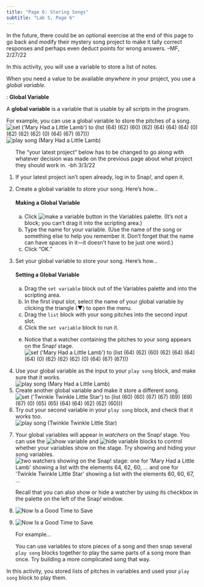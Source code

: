 ```yaml
---
title: "Page 6: Storing Songs"
subtitle: "Lab 5, Page 6"
---
```


::: todo
In the future, there could be an optional exercise at the end of this page to go back and modify their mystery song project to make it tally correct responses and perhaps even deduct points for wrong answers. --MF, 2/27/22
:::

::: learn
In this activity, you will use a variable to store a list of notes.
:::

<p>When you need a value to be available <em>anywhere</em> in your project, you use a <em>global variable</em>.</p>

::: vocabFullWidth
: <strong>Global Variable</strong>

<p>A <strong>global variable</strong> is a variable that is usable by all scripts in the program.</p>
:::

<p>For example, you can use a global variable to store the pitches of a song.<br /> <img src="/img/U2/lab01/set-mary-lamb.png" title="set (&apos;Mary Had a Little Lamb&apos;) to (list (64) (62) (60) (62) (64) (64) (64) (0) (62) (62) (62) (0) (64) (67) (67)))" alt="set (&apos;Mary Had a Little Lamb&apos;) to (list (64) (62) (60) (62) (64) (64) (64) (0) (62) (62) (62) (0) (64) (67) (67)))" class="indent"/> <img src="/img/U2/lab01/play-song-mary-lamb.png" title="play song (Mary Had a Little Lamb)" alt="play song (Mary Had a Little Lamb)" class="indent"/></p>

::: forYouToDo
<ol>

::: todo
The "your latest project" below has to be changed to go along with whatever decision was made on the previous page about what project they should work in. -bh 3/3/22
:::

<li>If your latest project isn't open already, log in to Snap<i>!</i>, and open it.</li>

<li>

Create a global variable to store your song. Here's how...

::: narrower
<h4><strong>Making a Global Variable</strong></h4>

<ol type="a">

<li>Click <img src="/img/1-introduction/make-a-variable.png" title="make a variable button" alt="make a variable button" class="inline"/> in the Variables palette. (It's not a block; you can't drag it into the scripting area.)</li>

<li>Type the name for your variable. (Use the name of the song or something else to help you remember it. Don't forget that the name can have spaces in it---it doesn't have to be just one word.)</li>

<li>Click "OK."</li>

</ol>
:::

</li>

<li>

Set your global variable to store your song. Here's how...

::: narrower
<h4><strong>Setting a Global Variable</strong></h4>

<ol type="a">

<li>Drag the <code>set variable</code> block out of the Variables palette and into the scripting area.</li>

<li>In the first input slot, select the name of your global variable by clicking the triangle (▼) to open the menu.</li>

<li>Drag the <code>list</code> block with your song pitches into the second input slot.</li>

<li>Click the <code>set variable</code> block to run it.</li>

<li>

Notice that a watcher containing the pitches to your song appears on the Snap<em>!</em> stage.<br /> <img src="/img/U2/lab01/set-mary-lamb.png" title="set (&apos;Mary Had a Little Lamb&apos;) to (list (64) (62) (60) (62) (64) (64) (64) (0) (62) (62) (62) (0) (64) (67) (67)))" alt="set (&apos;Mary Had a Little Lamb&apos;) to (list (64) (62) (60) (62) (64) (64) (64) (0) (62) (62) (62) (0) (64) (67) (67)))" class="indent"/>

</li>

</ol>
:::

</li>

<li>Use your global variable as the input to your <code>play song</code> block, and make sure that it works.<br /> <img src="/img/U2/lab01/play-song-mary-lamb.png" title="play song (Mary Had a Little Lamb)" alt="play song (Mary Had a Little Lamb)" class="indent"/></li>

<li>Create another global variable and make it store a different song.<br /> <img src="/img/U2/lab01/set-twinkle-twinkle.png" title="set (&apos;Twinkle Twinkle Little Star&apos;) to (list (60) (60) (67) (67) (69) (69) (67) (0) (65) (65) (64) (64) (62) (62) (60)))" alt="set (&apos;Twinkle Twinkle Little Star&apos;) to (list (60) (60) (67) (67) (69) (69) (67) (0) (65) (65) (64) (64) (62) (62) (60)))" class="indent"/></li>

<li>Try out your second variable in your <code>play song</code> block, and check that it works too.<br /> <img src="/img/U2/lab01/play-song-twinkle-twinkle.png" title="play song (Twinkle Twinkle Little Star)" alt="play song (Twinkle Twinkle Little Star)" class="indent"/></li>

<li>

Your global variables will appear in <em>watchers</em> on the Snap<em>!</em> stage. You can use the <img src="/img/blocks/show-variable-full-size.png" title="show variable" alt="show variable" class="inline nopadtb"/> and <img src="/img/blocks/hide-variable-full-size.png" title="hide variable" alt="hide variable" class="inline nopadtb"/> blocks to control whether your variables show on the stage. Try showing and hiding your song variables.<br /> <img src="/img/U2/lab01/song-watchers.png" title="two watchers showing on the Snap! stage: one for &apos;Mary Had a Little Lamb&apos; showing a list with the elements 64, 62, 60, ... and one for &apos;Twinkle Twinkle Little Star&apos; showing a list with the elements 60, 60, 67, ..." alt="two watchers showing on the Snap! stage: one for &apos;Mary Had a Little Lamb&apos; showing a list with the elements 64, 62, 60, ... and one for &apos;Twinkle Twinkle Little Star&apos; showing a list with the elements 60, 60, 67, ..." class="indent noshadow"/>

::: endnote
Recall that you can also show or hide a watcher by using its checkbox in the palette on the left of the Snap<em>!</em> window.
:::

</li>

<li><img src="/img/icons/save-now.png" title="Now Is a Good Time to Save" alt="Now Is a Good Time to Save" class="inline"/></li>

</ol>
:::

::: {.ifTime .show}
<ol start="9">

<li>

<img src="/img/icons/save-mini.png" title="Now Is a Good Time to Save" alt="Now Is a Good Time to Save" class="imageRight"/>

::: comment
For example...
:::

You can use variables to store pieces of a song and then snap several <code>play song</code> blocks together to play the same parts of a song more than once. Try building a more complicated song that way.

</li>

</ol>

<p style="clear: both; height: 0px;">

</p>
:::

::: learn
In this activity, you stored lists of pitches in variables and used your <code>play song</code> block to play them.
:::
